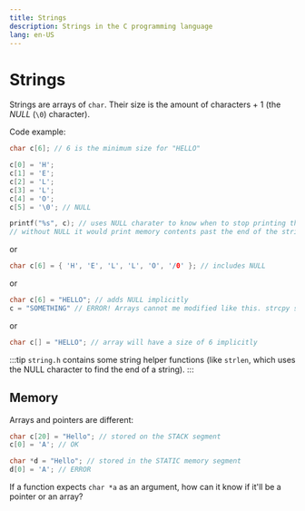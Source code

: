 ```yaml
---
title: Strings
description: Strings in the C programming language
lang: en-US
---
```



# Strings

Strings are arrays of `char`. Their size is the amount of characters + 1 (the
*NULL* (`\0`) character).

Code example:

```c
char c[6]; // 6 is the minimum size for "HELLO"

c[0] = 'H';
c[1] = 'E';
c[2] = 'L';
c[3] = 'L';
c[4] = 'O';
c[5] = '\0'; // NULL

printf("%s", c); // uses NULL charater to know when to stop printing the array
// without NULL it would print memory contents past the end of the string
```

or

```c
char c[6] = { 'H', 'E', 'L', 'L', 'O', '/0' }; // includes NULL
```

or

```c
char c[6] = "HELLO"; // adds NULL implicitly
c = "SOMETHING" // ERROR! Arrays cannot me modified like this. strcpy should be used
```

or 

```c
char c[] = "HELLO"; // array will have a size of 6 implicitly
```

:::tip
`string.h` contains some string helper functions (like `strlen`, which uses the
NULL character to find the end of a string).
:::

## Memory

Arrays and pointers are different:

```c
char c[20] = "Hello"; // stored on the STACK segment
c[0] = 'A'; // OK

char *d = "Hello"; // stored in the STATIC memory segment
d[0] = 'A'; // ERROR
```

If a function expects `char *a` as an argument, how can it know if it'll
be a pointer or an array?